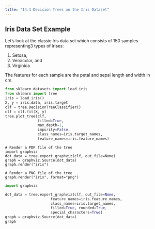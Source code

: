 ```yaml
---
title: "14.1 Decision Trees on the Iris Dataset"
---
```


## Iris Data Set Example

Let's look at the classic Iris data set which consists of 150 samples representing3 types of irises:

1. Setosa, 
2. Versicolor, and 
3. Virginica

The features for each sample are the petal and sepal length and width in cm.

``` python
from sklearn.datasets import load_iris
from sklearn import tree
iris = load_iris()
X, y = iris.data, iris.target
clf = tree.DecisionTreeClassifier()
clf = clf.fit(X, y)
tree.plot_tree(clf, 
               filled=True, 
               max_depth=1, 
               impurity=False, 
               class_names=iris.target_names, 
               feature_names=iris.feature_names)
```

``` .python
# Render a PDF file of the tree
import graphviz 
dot_data = tree.export_graphviz(clf, out_file=None) 
graph = graphviz.Source(dot_data) 
graph.render("iris") 
```

``` .python
# Render a PNG file of the tree
graph.render("iris", format="png")
```

``` python
import graphviz

dot_data = tree.export_graphviz(clf, out_file=None, 
                     feature_names=iris.feature_names,  
                     class_names=iris.target_names,  
                     filled=True, rounded=True,  
                     special_characters=True)  
graph = graphviz.Source(dot_data)  
graph 
```
